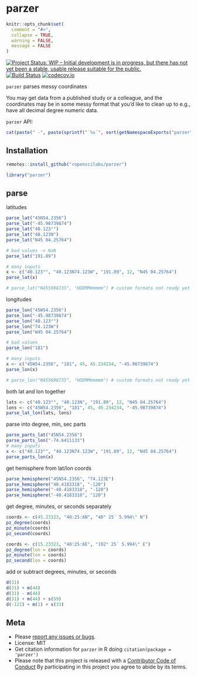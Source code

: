 parzer
======

```r
knitr::opts_chunk$set(
  comment = "#>",
  collapse = TRUE,
  warning = FALSE,
  message = FALSE
)
```

[![Project Status: WIP – Initial development is in progress, but there has not yet been a stable, usable release suitable for the public.](https://www.repostatus.org/badges/latest/wip.svg)](https://www.repostatus.org/#wip)
[![Build Status](https://travis-ci.com/ropenscilabs/parzer.svg?branch=master)](https://travis-ci.com/ropenscilabs/parzer)
[![codecov.io](https://codecov.io/github/ropenscilabs/parzer/coverage.svg?branch=master)](https://codecov.io/github/ropenscilabs/parzer?branch=master)

`parzer` parses messy coordinates

You may get data from a published study or a colleague, and the coordinates
may be in some messy format that you'd like to clean up to e.g., have 
all decimal degree numeric data.

`parzer` API:

```r
cat(paste(" -", paste(sprintf("`%s`", sort(getNamespaceExports("parzer"))), collapse = "\n - ")))
```


## Installation

```r
remotes::install_github("ropenscilabs/parzer")
```

```r
library("parzer")
```

## parse

latitudes

```r
parse_lat("45N54.2356")
parse_lat("-45.98739874")
parse_lat("40.123°")
parse_lat("40.123N")
parse_lat("N45 04.25764")

# bad values -> NaN
parse_lat("191.89")

# many inputs
x <- c("40.123°", "40.123N74.123W", "191.89", 12, "N45 04.25764")
parse_lat(x)

# parse_lat("N455698735", "HDDMMmmmmm") # custom formats not ready yet
```

longitudes

```r
parse_lon("45W54.2356")
parse_lon("-45.98739874")
parse_lon("40.123°")
parse_lon("74.123W")
parse_lon("W45 04.25764")

# bad values
parse_lon("181")

# many inputs
x <- c("45W54.2356", "181", 45, 45.234234, "-45.98739874")
parse_lon(x)

# parse_lon("N455698735", "HDDMMmmmmm") # custom formats not ready yet
```

both lat and lon together

```r
lats <- c("40.123°", "40.123N", "191.89", 12, "N45 04.25764")
lons <- c("45W54.2356", "181", 45, 45.234234, "-45.98739874")
parse_lat_lon(lats, lons)
```

parse into degree, min, sec parts

```r
parse_parts_lat("45N54.2356")
parse_parts_lon("-74.6411133")
# many inputs
x <- c("40.123°", "40.123N74.123W", "191.89", 12, "N45 04.25764")
parse_parts_lon(x)
```

get hemisphere from lat/lon coords

```r
parse_hemisphere("45N54.2356", "74.123E")
parse_hemisphere("40.4183318", "-120")
parse_hemisphere("-40.4183318", "-120")
parse_hemisphere("-40.4183318", "120")
```

get degree, minutes, or seconds separately

```r
coords <- c(45.23323, "40:25:6N", "40° 25´ 5.994\" N")
pz_degree(coords)
pz_minute(coords)
pz_second(coords)

coords <- c(15.23323, "40:25:6E", "192° 25´ 5.994\" E")
pz_degree(lon = coords)
pz_minute(lon = coords)
pz_second(lon = coords)
```

add or subtract degrees, minutes, or seconds

```r
d(31)
d(31) + m(44)
d(31) - m(44)
d(31) + m(44) + s(59)
d(-121) + m(1) + s(33)
```

## Meta

* Please [report any issues or bugs](https://github.com/ropenscilabs/parzer/issues).
* License: MIT
* Get citation information for `parzer` in R doing `citation(package = 'parzer')`
* Please note that this project is released with a [Contributor Code of Conduct][coc]
By participating in this project you agree to abide by its terms.

[coc]: https://github.com/ropenscilabs/parzer/blob/master/CODE_OF_CONDUCT.md

